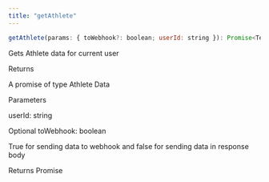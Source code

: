 ```yaml
---
title: "getAthlete"
---
```

```javascript
getAthlete(params: { toWebhook?: boolean; userId: string }): Promise<TerraAthleteResponse>

```

Gets Athlete data for current user

Returns

A promise of type Athlete Data

Parameters

userId: string

Optional toWebhook: boolean

True for sending data to webhook and false for sending data in response body

Returns Promise



